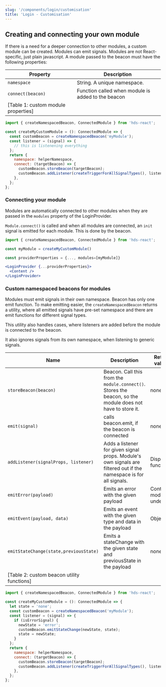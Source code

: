 ```yaml
---
slug: '/components/login/customisation'
title: 'Login - Customisation'
---
```




## Creating and connecting your own module

If there is a need for a deeper connection to other modules, a custom module can be created. Modules can emit signals. Modules are not React-specific, just plain javascript.
A module passed to the beacon must have the following properties:

| Property                            | Description                                        |
| ----------------------------------- | -------------------------------------------------- |
| `namespace`                         | String. A unique namespace.                        |
| `connect(beacon)`                   | Function called when module is added to the beacon |
| [Table 1: custom module properties] |

<PlaygroundPreview>

```jsx
import { createNamespacedBeacon, ConnectedModule } from 'hds-react';

const createMyCustomModule = (): ConnectedModule => {
  const customBeacon = createNamespacedBeacon('myModule');
  const listener = (signal) => {
    // this is listenening everything
  };
  return {
    namespace: helperNamespace,
    connect: (targetBeacon) => {
      customBeacon.storeBeacon(targetBeacon);
      customBeacon.addListener(createTriggerForAllSignalTypes(), listener);
    },
  };
};
```

</PlaygroundPreview>

### Connecting your module

Modules are automatically connected to other modules when they are passed in the `modules` property of the LoginProvider.

`Module.connect()` is called and when all modules are connected, an `init` signal is emitted for each module. This is done by the beacon.

<PlaygroundPreview>

```jsx
import { createNamespacedBeacon, ConnectedModule } from 'hds-react';

const myModule = createMyCustomModule()

const providerProperties = {..., modules=[myModule]}

<LoginProvider {...providerProperties}>
  <Content />
</LoginProvider>
```

</PlaygroundPreview>

### Custom namespaced beacons for modules

Modules must emit signals in their own namespace. Beacon has only one emit function. To make emitting easier, the `createNamespacedBeacon` returns a utility, where all emitted signals have pre-set namespace and there are emit functions for different signal types.

This utility also handles cases, where listeners are added before the module is connected to the beacon.

It also ignores signals from its own namespace, when listening to generic signals.

| Name                                       | Description                                                                                                        | Return values               |
| ------------------------------------------ | ------------------------------------------------------------------------------------------------------------------ | --------------------------- |
| `storeBeacon(beacon)`                      | Beacon. Call this from the `module.connect()`. Stores the beacon, so the module does not have to store it.         | none                        |
| `emit(signal)`                             | calls beacon.emit, if the beacon is connected                                                                      | none                        |
| `addListener(signalProps, listener)`       | Adds a listener for given signal props. Module's own signals are filtered out if the namespace is for all signals. | Disposer function           |
| `emitError(payload)`                       | Emits an error with the given payload                                                                              | Context module or undefined |
| `emitEvent(payload, data)`                 | Emits an event with the given type and data in the payload                                                         | Object                      |
| `emitStateChange(state,previousState)`     | Emits a stateChange with the given state and previousState in the payload                                          | none                        |
| [Table 2: custom beacon utility functions] |

<PlaygroundPreview>

```jsx
import { createNamespacedBeacon, ConnectedModule } from 'hds-react';

const createMyCustomModule = (): ConnectedModule => {
  let state = 'none';
  const customBeacon = createNamespacedBeacon('myModule');
  const listener = (signal) => {
    if (isErrorSignal) {
      newState = 'error';
      customBeacon.emitStateChange(newState, state);
      state = newState;
    }
  };
  return {
    namespace: helperNamespace,
    connect: (targetBeacon) => {
      customBeacon.storeBeacon(targetBeacon);
      customBeacon.addListener(createTriggerForAllSignalTypes(), listener);
    },
  };
};
```

</PlaygroundPreview>
